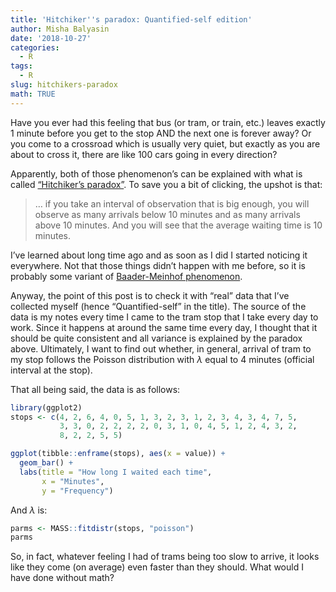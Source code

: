 ```yaml
---
title: 'Hitchiker''s paradox: Quantified-self edition'
author: Misha Balyasin
date: '2018-10-27'
categories:
  - R
tags:
  - R
slug: hitchikers-paradox
math: TRUE
---
```


Have you ever had this feeling that bus (or tram, or train, etc.) leaves exactly 1 minute before you get to the stop AND the next one is forever away? Or you come to a crossroad which is usually very quiet, but exactly as you are about to cross it, there are like 100 cars going in every direction?

Apparently, both of those phenomenon's can be explained with what is called ["Hitchiker's paradox"](https://the8layers.com/2016/10/30/how-long-will-you-wait-hitchhiking-on-the-road/). To save you a bit of clicking, the upshot is that:

> ... if you take an interval of observation that is big enough, you will observe as many arrivals below 10 minutes and as many arrivals above 10 minutes. And you will see that the average waiting time is 10 minutes.

I've learned about long time ago and as soon as I did I started noticing it everywhere. Not that those things didn't happen with me before, so it is probably some variant of [Baader-Meinhof phenomenon](https://en.wikipedia.org/wiki/List_of_cognitive_biases#Frequency_illusion).

Anyway, the point of this post is to check it with "real" data that I've collected myself (hence "Quantified-self" in the title). The source of the data is my notes every time I came to the tram stop that I take every day to work. Since it happens at around the same time every day, I thought that it should be quite consistent and all variance is explained by the paradox above. Ultimately, I want to find out whether, in general, arrival of tram to my stop follows the Poisson distribution with $\lambda$ equal to 4 minutes (official interval at the stop).

That all being said, the data is as follows:

```r
library(ggplot2)
stops <- c(4, 2, 6, 4, 0, 5, 1, 3, 2, 3, 1, 2, 3, 4, 3, 4, 7, 5, 
           3, 3, 0, 2, 2, 2, 2, 0, 3, 1, 0, 4, 5, 1, 2, 4, 3, 2, 
           8, 2, 2, 5, 5)

ggplot(tibble::enframe(stops), aes(x = value)) +
  geom_bar() +
  labs(title = "How long I waited each time", 
       x = "Minutes", 
       y = "Frequency")
```

And $\lambda$ is:

```r
parms <- MASS::fitdistr(stops, "poisson")
parms
```

So, in fact, whatever feeling I had of trams being too slow to arrive, it looks like they come (on average) even faster than they should. What would I have done without math?

